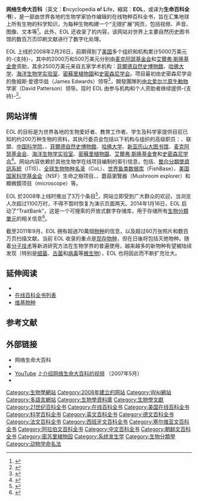 {{NoteTA
|G1=IT
|1=zh-tw:義大利; zh-hk:意大利; zh-hans:意大利
|2=zh-tw:專案; zh-hk:計劃; zh-hans:项目
|3=zh-hant:澳洲; zh-hans:澳大利亚
|4=zh-hant:整合分類學資訊系統; zh-hans:综合分类学信息系统
}}
{{Infobox website
| name             = 网络生命大百科
| native_name      = Encyclopedia of Life
| native_name_lang = en
| logo             = EOL logo.svg
| logo_size        = 180px
| screenshot       = Home page of EOL - ua.jpg
| screenshot_size  = 270px
| type             = [[网络百科全书|网络百科全书]]，[[数据库|数据库]]
| language         = {{collapsible list|title={{nobold|20種語言}}|英文|[[德文|德文]]|[[荷蘭語|荷兰文]]|[[書面挪威語|书面挪威文]]|[[瑞典文|瑞典文]]|[[法文|法文]]|[[奥克语|奥克文]]|[[意大利文|意大利文]]|[[西班牙文|西班牙文]]|[[加里西亞文|加里西亞文]]|[[巴西葡萄牙语|巴西葡萄牙文]]|[[馬其頓文|馬其頓文]]|[[塞爾維亞文|塞爾維亞文]]|[[乌克兰语|乌克兰文]]|[[土耳其文|土耳其文]]|[[阿拉伯文|阿拉伯文]]|中文（包括简体中文和繁体中文）|[[朝鮮語|朝鲜文]]|[[馬來文|馬來文]]|[[他加祿文|他加祿文]]}}
| founder          = [[麦克阿瑟基金会|麦克阿瑟基金会]]<br>[[艾爾弗·斯隆基金會|艾爾弗·斯隆基金會]]<br>[[菲爾德自然史博物館|菲爾德自然史博物館]]<br>[[哈佛大学|哈佛大学]]<br>[[海洋生物学实验室|海洋生物学实验室]]<br>[[密蘇里植物園|密蘇里植物園]]<br>[[史密森尼学会|史密森尼学会]]
| url              = {{URL|https://eol.org}}
| commercial       = 否
| registration     = 可選
| launch_date      = {{Start date and age|2008|02|26}}
| current_status   = 活跃
}}

'''网络生命大百科'''（英文：'''E'''ncyclopedia '''o'''f '''L'''ife，縮寫：'''EOL'''，或译为'''生命百科全书'''），是一部由世界各地的生物学家协作编辑的在线物种百科全书，旨在汇集地球上所有生物的科学知识，为每种生物构建一个“无限扩展”网页，包括视频、声音、图像、文本等<ref name="odling-smee2007">{{cite web |author=Odling-Smee, Lucy |url=http://www.nature.com/news/2007/070508/full/070508-7.html |title=Encyclopedia of Life launched |date=2007-05-09 |work=''[[Nature|Nature]]'' |doi=10.1038/news070508-7 |archive-date=2007-09-29 |archive-url=https://web.archive.org/web/20070929145803/http://www.nature.com/news/2007/070508/full/070508-7.html |dead-url=no}}</ref>。此外，EOL 还收录了{{le|生物多样性历史文献图书馆|Biodiversity Heritage Library}}的内容，该网站对世界上主要自然历史图书馆的数百万页印刷文献进行了数字化处理。

EOL 上线於2008年2月26日，前期得到了[[美国|美国]]多个组织和机构累计5000万美元的-{支持}-，其中的2000万和500万美元分别由[[麦克阿瑟基金会|麦克阿瑟基金会]]和[[艾爾弗·斯隆基金會|艾爾弗·斯隆基金會]]资助，其余2500万美元来自五家学术机构：[[菲爾德自然史博物館|菲爾德自然史博物館]]、[[哈佛大学|哈佛大学]]、[[海洋生物学实验室|海洋生物学实验室]]、[[密蘇里植物園|密蘇里植物園]]和[[史密森尼学会|史密森尼学会]]。项目最初由史密森尼学会的詹姆斯·爱德华兹（James Edwards）领导<ref>{{cite web |url=http://eol.org/info/22 |title=James Edwards - Encyclopedia of Life |publisher=''Encyclopedia of Life'' |access-date=2015-11-21 |archive-date=2018-06-15 |archive-url=https://web.archive.org/web/20180615191436/http://eol.org/info/22 |dead-url=no }}</ref>，開發團隊則由[[北爱尔兰|北爱尔兰]][[原生動物|原生動物]]学家{{le|大卫·约瑟夫·帕特森|David J. Patterson|大卫·帕特森}}（David Patterson）领导。现时 EOL 由参与机构和个人资助者继续提供-{支持}-<ref name="EOL_Hist">{{cite web |url=http://eol.org/info/the_history_of_eol |title=''EOL'' History |publisher=''Encyclopedia of Life'' |date=2012-02-28 |access-date=2012-03-23 |archive-date=2018-06-15 |archive-url=https://web.archive.org/web/20180615190714/http://eol.org/info/the_history_of_eol |dead-url=no }}</ref>。

==网站详情==
EOL 的目标是为世界各地的生物爱好者、教育工作者、学生及科学家提供目前已知的约200万种生物的资料，其执行委员会包括以下机构与组织的高级职员：{{le|澳大利亚生物图鉴|Atlas of Living Australia}}、{{le|生物多样性历史文献图书馆|Biodiversity Heritage Library}}联盟、[[中国科学院|中国科学院]]、{{le|墨西哥国家生物多样性知识和利用委员会|Comisión Nacional para el Conocimiento y Uso de la Biodiversidad}}、[[菲爾德自然史博物館|菲爾德自然史博物館]]、[[哈佛大学|哈佛大学]]、[[新亚历山大图书馆|新亚历山大图书馆]]、[[麦克阿瑟基金会|麦克阿瑟基金会]]、[[海洋生物学实验室|海洋生物学实验室]]、[[密蘇里植物園|密蘇里植物園]]、[[艾爾弗·斯隆基金會|艾爾弗·斯隆基金會]]和[[史密森尼学会|史密森尼学会]]<ref>{{cite news |url=http://news.bbc.co.uk/1/hi/sci/tech/6638017.stm |title=Scientists compile 'book of life' |access-date=2007-05-09 |date=2007-05-09 |work=''[[BBC_News|BBC News]]'' |archive-date=2021-01-25 |archive-url=https://web.archive.org/web/20210125034103/http://news.bbc.co.uk/1/hi/sci/tech/6638017.stm |dead-url=no }}</ref>。网站内容依赖於其他生物学在线项目编制的索引信息，包括{{le|物种2000|Species 2000}}、[[整合分類學資訊系統|整合分類學資訊系統]]（ITIS）、[[全球生物物种名录|全球生物物种名录]]（CoL）、[[世界鱼类数据库|世界鱼类数据库]]（FishBase）、[[美国国家科学基金会|美国国家科学基金会]]（NSF）生命之樹项目、{{le|AmphibiaWeb}}、蘑菇瀏覽器（Mushroom explorer）和顯微鏡项目（microscope）等。

EOL 於2008年上线时推出了3万个条目<ref>{{cite news |author=Zimmer, Carl |url=https://www.nytimes.com/2008/02/26/science/26ency.html |title=The Encyclopedia of Life, No Bookshelf Required |work=''[[The_New_York_Times|The New York Times]]'' |date=2008-02-26 |access-date=2008-02-27 |archive-date=2020-11-26 |archive-url=https://web.archive.org/web/20201126001822/https://www.nytimes.com/2008/02/26/science/26ency.html |dead-url=no }}</ref>，网站立即受到广大群众的欢迎，当浏览人次超过1100万时，不得不暂时恢复为演示页面两天。2014年1月16日，EOL 启动了“TraitBank”，这是一个可搜索的开放式数字存储库，用于存储所有[[生物分類單元|生物分類單元]]的相关信息<ref>{{cite web |author=Cynthia S. Parr; Nathan Wilson; Katja Schulz; Patrick Leary; Jennifer Hammock; Jeremy Rice & Robert J. Corrigan, Jr. |title=TraitBank: Practical semantics for organism attribute data |url=http://www.semantic-web-journal.net/content/traitbank-practical-semantics-organism-attribute-data |website=''{{le|语义网 (期刊)|Semantic Web (journal)|Semantic Web journal}}'' |publisher={{le|IOS 出版社|IOS Press|IOS Press}} |date=2014-03-28 |access-date=2021-04-29 |archive-date=2020-12-05 |archive-url=https://web.archive.org/web/20201205002631/http://www.semantic-web-journal.net/content/traitbank-practical-semantics-organism-attribute-data |dead-url=no }}</ref>。

截至2011年9月，EOL 拥有超過70萬個[[物种|物种]]的信息，以及超过60万张照片和数百万页扫描文献。当前 EOL 收录的重点是[[現生種|现存物种]]，但在日後将包括灭绝物种。随着[[分子生物学|分子技术]]等新进研究方法在生物学界的普遍使用，越来越多的新物种有望被陆续发现（特别是[[细菌|细菌]]、[[古菌|古菌]]和[[病毒|病毒]]等[[微生物|微生物]]），EOL 也将因此而不断扩充壮大。

==延伸阅读==
* {{le|全物種基金會|All Species Foundation}}
* [[在线百科全书列表|在线百科全书列表]]
* [[维基物种|维基物种]]

==参考文献==
{{Reflist}}

==外部链接==
{{Wikidata property|P830}}
* 网络生命大百科{{Official website}}
* {{cite encyclopedia |url=http://www.eol.org/info/press_releases |title=A Leap for All Life: World's Leading Scientists Announce Creation of ''Encyclopedia of Life'' |encyclopedia=''Encyclopedia of Life'' |date=2007-05-09 |access-date=2017-05-02 |archive-date=2015-12-07 |archive-url=https://web.archive.org/web/20151207183455/http://www.eol.org/info/press_releases |dead-url=no }}
* [[YouTube|YouTube]] 上[https://www.youtube.com/watch?v=6NwfGA4cxJQ 介绍网络生命大百科的视频] {{Wayback|url=https://www.youtube.com/watch?v=6NwfGA4cxJQ |date=20210430130028 }}（2007年5月）
* {{cite news |author=[[邵廣昭|邵廣昭]] |title=「生命大百科」(Encyclopedia of Life)－一項與數典計劃有關的重大科學國際合作計畫之啟動 |url=https://web.archive.org/web/20071006155348/http://www2.ndap.org.tw/newsletter/news/read_news.php?nid=1778 |work=數位典藏國家型科技計畫電子報 |volume=6 |issue=6 |date=2007-06-15 |archive-date=2007-10-06}}{{zh-tw}}

{{生物學資料庫}}
{{汉语在线百科全书}}
{{Portal bar|生物学|互联网}}
{{Authority control}}

{{DEFAULTSORT:W}}
[[Category:生物學網站|Category:生物學網站]]
[[Category:2008年建立的网站|Category:2008年建立的网站]]
[[Category:Wiki網站|Category:Wiki網站]]
[[Category:多語言網站|Category:多語言網站]]
[[Category:生物學資料庫|Category:生物學資料庫]]
[[Category:生物學文獻|Category:生物學文獻]]
[[Category:21世纪百科全书|Category:21世纪百科全书]]
[[Category:在线百科全书|Category:在线百科全书]]
[[Category:美国在线百科全书|Category:美国在线百科全书]]
[[Category:科学百科全书|Category:科学百科全书]]
[[Category:英文百科全书|Category:英文百科全书]]
[[Category:德文百科全书|Category:德文百科全书]]
[[Category:法文百科全书|Category:法文百科全书]]
[[Category:西班牙文百科全书|Category:西班牙文百科全书]]
[[Category:塞尔维亚文百科全书|Category:塞尔维亚文百科全书]]
[[Category:阿拉伯文百科全书|Category:阿拉伯文百科全书]]
[[Category:中文百科全书|Category:中文百科全书]]
[[Category:朝鲜文百科全书|Category:朝鲜文百科全书]]
[[Category:密苏里植物园|Category:密苏里植物园]]
[[Category:系统发生学|Category:系统发生学]]
[[Category:生物分類學|Category:生物分類學]]
[[Category:动物学命名法|Category:动物学命名法]]